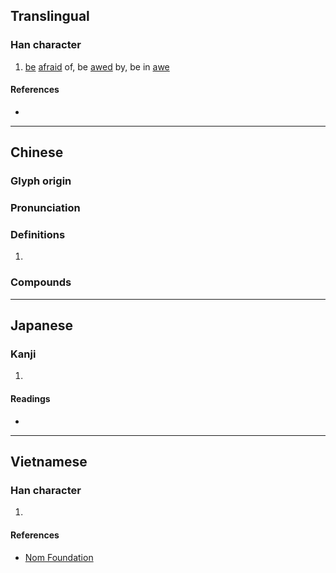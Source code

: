 {{also|懔}}
{{character info/new}}
==Translingual==

===Han character===
{{Han char|rn=61|rad=心|as=13|sn=16|four=90094|canj=PYWD|ids=⿰忄稟}}

# [[be]] [[afraid]] of, be [[awed]] by, be in [[awe]]

====References====
* {{Han ref|kx=0406.020|dkj=11335|dj=0747.020|hdz=42362.091|uh=61CD|ud=25037|bh=BECF|bd=48847}}

----

==Chinese==
{{zh-forms|s=懔}}

===Glyph origin===
{{Han etym}}

===Pronunciation===
{{zh-pron
|m=lǐn
|c=lam5
|mn=lún
|mc=y
|oc=y
|cat=
}}

===Definitions===
{{zh-hanzi}}

# {{rfdef|zh}}

===Compounds===
{{su#bst:zh-der/new|交懍恂|p=lǐn}}

----

==Japanese==

===Kanji===
{{ja-kanji|grade=|rs=心13}}

# {{defn|lang=ja|sort=心13}}

====Readings====
* {{ja-readings|on=[[りん]] (rin), [[らん]] (ran)|kun=[[おそれる]] (osoreru)}}

----

==Vietnamese==

===Han character===
{{vi-readings|rs=心13|hanviet=[[lầm]], [[lẫm]]}}

# {{defn|lang=vi|sort=心13}}

====References====
* [http://nomfoundation.org/common/nom_details.php?codepoint=61cd Nom Foundation]